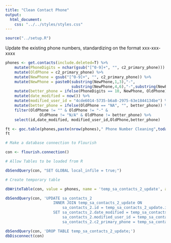 ```yaml
---
title: "Clean Contact Phone"
output:
  html_document:
    css: "../../styles/styles.css"
---
```

```r
source("../setup.R")
```
Update the existing phone numbers, standardizing on the format xxx-xxx-xxxx
```r

phones <- get.contacts(include.deleted=T) %>%
    mutate(PhoneDigits = nchar(gsub("[^0-9]+", "", c2_primary_phone))) %>%
    mutate(OldPhone = c2_primary_phone) %>%
    mutate(NewPhone = gsub("[^0-9]+", "", c2_primary_phone)) %>%
    mutate(NewPhone = paste0(substring(NewPhone,1,3),"-",
                             substring(NewPhone,4,6),"-",substring(NewPhone,7,10))) %>%
    mutate(better_phone = ifelse(PhoneDigits == 10, NewPhone, OldPhone)) %>%
    mutate(date_modified = now()) %>%
    mutate(modified_user_id = "4cde6014-5735-b6a8-2975-63e1844134be") %>%
    mutate(better_phone = ifelse(OldPhone == "NA", "", better_phone)) %>%
    filter(OldPhone != "" & OldPhone != "-" & 
               OldPhone != "N/A" & OldPhone != better_phone) %>%
    select(id,date_modified, modified_user_id,OldPhone,better_phone)

ft <- goc.table(phones,paste(nrow(phones)," Phone Number Cleaning",today()))
ft
```
``` r

# Make a database connection to Flourish

con <- flourish.connection()

# Allow Tables to be loaded from R

dbSendQuery(con, "SET GLOBAL local_infile = true;")

# Create temporary table

dbWriteTable(con, value = phones, name = 'temp_sa_contacts_2_update', append = F, row.names = F)

dbSendQuery(con, 'UPDATE sa_contacts_2
                     INNER JOIN temp_sa_contacts_2_update ON
                         sa_contacts_2.id = temp_sa_contacts_2_update.id
                     SET sa_contacts_2.date_modified = temp_sa_contacts_2_update.date_modified,
                         sa_contacts_2.modified_user_id = temp_sa_contacts_2_update.modified_user_id,
                         sa_contacts_2.c2_primary_phone = temp_sa_contacts_2_update.better_phone;')

dbSendQuery(con, 'DROP TABLE temp_sa_contacts_2_update;')
dbDisconnect(con)

```